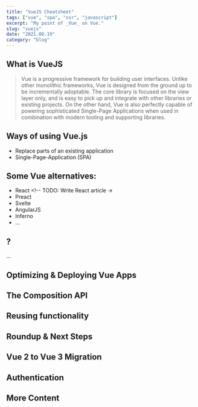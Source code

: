 ```yaml
---
title: "VueJS Cheatsheet"
tags: ["vue", "spa", "ssr", "javascript"]
excerpt: "My point of _Vue_ on Vue."
slug: "vuejs"
date: "2021.08.19"
category: "blog"
---
```


## What is VueJS

> Vue is a progressive framework for building user interfaces. Unlike other monolithic frameworks, Vue is designed from the ground up to be incrementally adoptable. The core library is focused on the view layer only, and is easy to pick up and integrate with other libraries or existing projects. On the other hand, Vue is also perfectly capable of powering sophisticated Single-Page Applications when used in combination with modern tooling and supporting libraries.

## Ways of using Vue.js

- Replace parts of an existing application
- Single-Page-Application (SPA)

## Some Vue alternatives:

- React <!-- TODO: Write React article ->
- Preact <!-- TODO: Write Preact article-->
- Svelte <!-- TODO Write Svelte article -->
- AngularJS
- Inferno
- ...

## ?

...

## Optimizing & Deploying Vue Apps

## The Composition API

## Reusing functionality

## Roundup & Next Steps

## Vue 2 to Vue 3 Migration

## Authentication

## More Content
